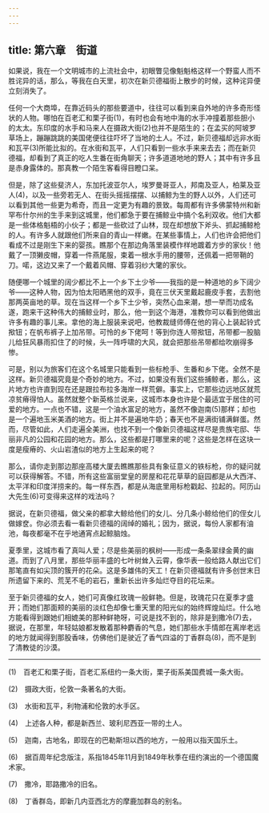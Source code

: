 ```yaml
---
---
---
```

title: 第六章　街道
---






如果说，我在一个文明城市的上流社会中，初眼瞥见像魁魁格这样一个野蛮人而不胜诧异的话，那么，等我在白天里，初次在新贝德福街上散步的时候，这种诧异便立刻消失了。

任何一个大商埠，在靠近码头的那些要道中，往往可以看到来自外地的许多奇形怪状的人物。哪怕在百老汇和栗子街(1)，有时也会有地中海的水手冲撞着那些胆小的太太。东印度的水手和马来人在摄政大街(2)也并不是陌生的；在孟买的阿坡罗草场上，蹦蹦跳跳的美国佬便往往吓坏了当地的土人。不过，新贝德福却远非水街和瓦平(3)所能比拟的。在水街和瓦平，人们只看到一些水手来来去去；而在新贝德福，却看到了真正的吃人生番在街角聊天；许多道道地地的野人；其中有许多且是赤身露体的。那真教一个陌生客看得目瞪口呆。

但是，除了这些斐济人，东加托波亚尔人，埃罗曼哥亚人，邦南及亚人，柏莱及亚人(4)，以及一些旁若无人、在街头摇摇摆摆、以捕鲸为生的野人以外，人们还可以看到其他一些更为希奇，而且一定更为有趣的景致。每周都有许多佛蒙特州和新罕布什尔州的生手来到这城里，他们都急于要在捕鲸业中搞个名利双收。他们大都是一些体格魁梧的小伙子；都是一些砍过了山林，现在却想放下斧头、抓起捕鲸枪的人。有许多人就跟他们所来自的青山一样嫩。在某些事情上，人们也许会把他们看成不过是刚生下来的婴孩。瞧那个在那边角落里装模作样地踱着方步的家伙！他戴了一顶獭皮帽，穿着一件燕尾服，束着一根水手用的腰带，还佩着一把带鞘的刀。喏，这边又来了一个戴着风帽、穿着羽纱大氅的家伙。

随便哪一个城里的阔少都比不上一个乡下土少爷——我指的是一种道地的乡下阔少爷——这种人物，因为怕太阳晒黑他的双手，竟在三伏天里戴起鹿皮手套，去割他那两英亩地的草。现在当这样一个乡下土少爷，突然心血来潮，想一举而功成名遂，跑来干这种伟大的捕鲸业时，那么，他一到这个海港，准教你可以看到他做出许多有趣的事儿来。拿他的海上服装来说吧，他教裁缝师傅在他的背心上装起铃式揿钮；在帆布裤子上加吊带。可怜的乡下佬呵！等到你连人带揿钮，吊带都一股脑儿给狂风暴雨扣住了的时候，头一阵呼啸的大风，就会把那些吊带都给吹崩得多惨。

可是，别以为旅客们在这个名城里只能看到一些标枪手、生番和乡下佬。全然不是这样。新贝德福究竟是个奇妙的地方。不过，如果没有我们这些捕鲸者，那么，这片地方也许直到现在还是跟拉布拉多海岸一样荒僻。事实上，它那些边远地区就荒凉贫瘠得怕人。虽然就整个新英格兰说来，这城市本身也许是个最适宜于居住的可爱的地方。一点也不错，这是一个油水富足的地方，虽然不像迦南(5)那样；却也是一个遍地玉米美酒的地方。街上并不是遍地牛奶；春天也不是满街铺满鲜蛋。然而，尽管如此，人们走遍全美洲，也找不到一个像新贝德福这样尽是贵族宅邸、华丽非凡的公园和花园的地方。那么，这些都是打哪里来的呢？这些是怎样在这块一度是瘦瘠的、火山岩渣似的地方上生起来的呢？

那么，请你走到那边那座高楼大厦去瞧瞧那些具有象征意义的铁标枪，你的疑问就可以获得解答。不错，所有这些富丽堂皇的房屋和花花草草的庭园都是从大西洋、太平洋和印度洋捞来的。每一样东西，都是从海底里用标枪戳起、拉起的。阿历山大先生(6)可变得来这样的戏法吗？

据说，在新贝德福，做父亲的都拿大鲸给他们的女儿、分几条小鲸给他们的侄女儿做嫁奁。你必须去看一看新贝德福的阔绰的婚礼；因为，据说，每份人家都有油池，每夜都毫不在乎地通宵点起鲸脑烛。

夏季里，这城市看了真叫人爱；尽是些美丽的枫树——形成一条条翠绿金黄的幽道。而到了八月里，那些华丽丰盛的七叶树耸入云霄，像华表一般给路人献出它们那笔直有如尖顶的簇开的花朵。这是多雄伟的天工！在新贝德福就有许多创世末日所遗留下来的、荒芜不毛的岩石，重新长出许多灿烂夺目的花坛来。

至于新贝德福的女人，她们可真像红玫瑰一般鲜艳。但是，玫瑰花只在夏季才盛开；而她们那面颊的美丽的淡红色却像七重天里的阳光似的始终辉煌灿烂。什么地方能看得到跟她们相媲美的那种鲜艳呀，可说是找不到的，除非是到撒冷(7)去，据说，在那里，年轻姑娘都发散着那种麝香的气息，她们那些水手情郎在离岸老远的地方就闻得到那股香味，仿佛他们是驶近了香气四溢的丁香群岛(8)，而不是到了清教徒的沙漠。





* * *



(1)　百老汇和栗子街，百老汇系纽约一条大街，栗子街系美国费城一条大街。

(2)　摄政大街，伦敦一条著名的大街。

(3)　水街和瓦平，利物浦和伦敦的水手区。

(4)　上述各人种，都是新西兰、玻利尼西亚一带的土人。

(5)　迦南，古地名，即现在的巴勒斯坦以西的地方，一般用以指天国乐土。

(6)　据百周年纪念版注，系指1845年11月到1849年秋季在纽约演出的一个德国魔术家。

(7)　撒冷，耶路撒冷的旧名。

(8)　丁香群岛，即新几内亚西北方的摩鹿加群岛的别名。